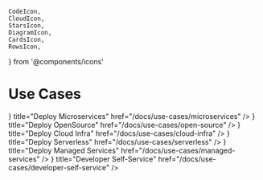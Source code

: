     CodeIcon,
    CloudIcon,
    StarsIcon,
    DiagramIcon,
    CardsIcon,
    RowsIcon,
} from '@components/icons'

# Use Cases

<Cards>
    <Cards.Card
        icon={<StarsIcon />}
        title="Deploy Microservices"
        href="/docs/use-cases/microservices"
    />
    <Cards.Card
        icon={<CodeIcon />}
        title="Deploy OpenSource"
        href="/docs/use-cases/open-source"
    />
    <Cards.Card
        icon={<CloudIcon />}
        title="Deploy Cloud Infra"
        href="/docs/use-cases/cloud-infra"
    />
    <Cards.Card
        icon={<CardsIcon />}
        title="Deploy Serverless"
        href="/docs/use-cases/serverless"
    />
    <Cards.Card
        icon={<RowsIcon />}
        title="Deploy Managed Services"
        href="/docs/use-cases/managed-services"
    />
    <Cards.Card
        icon={<DiagramIcon />}
        title="Developer Self-Service"
        href="/docs/use-cases/developer-self-service"
    />
</Cards>
